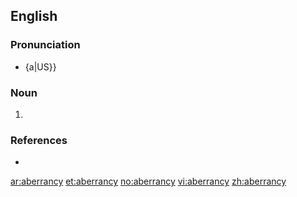 ==English==

===Pronunciation===
* {a|US}} {{IPA|/æ.ˈbɛɹ.ən.si/|/ˈæ.bɛɹ.ən.sɪ/}}

===Noun===
{{en-noun|aberrancies}}

# {{alternate form of|aberrance}}

===References===
* {{R:Century 1911}}

[[ar:aberrancy]]
[[et:aberrancy]]
[[no:aberrancy]]
[[vi:aberrancy]]
[[zh:aberrancy]]